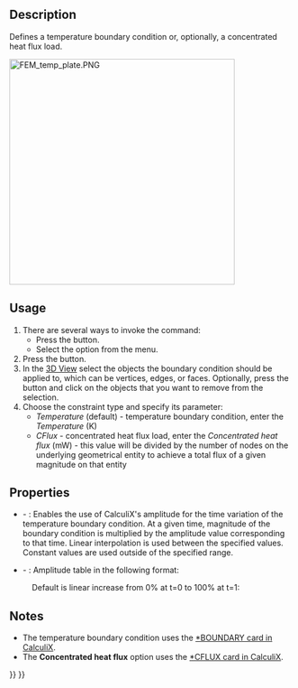 <languages/>
<translate>

<!--T:9-->
{{Docnav
|[[FEM_ConstraintHeatflux|Heat Flux Load]]
|[[FEM_ConstraintBodyHeatSource|Body Heat Source]]
|[[FEM_Workbench|FEM]]
|IconL=FEM_ConstraintHeatflux.svg
|IconR=FEM_ConstraintBodyHeatSource.svg
|IconC=Workbench_FEM.svg
}}

<!--T:1-->
{{GuiCommandContainer|
{{GuiCommand
|Name=FEM ConstraintTemperature
|MenuLocation=Model → Thermal Boundary Conditions and Loads → Temperature Boundary Condition
|Workbenches=[[FEM_Workbench|FEM]]
|SeeAlso=[[FEM_tutorial|FEM tutorial]]
}}
{{GuiCommandFemInfo
|Solvers=CalculiX, Elmer
}}
}}

==Description== <!--T:2-->

<!--T:6-->
Defines a temperature boundary condition or, optionally, a concentrated heat flux load.

</translate>
[[Image:FEM_temp_plate.PNG|400px]]
<translate>
<!--T:15-->
{{Caption|2D plate subjected to temperature difference}}

==Usage== <!--T:3-->

<!--T:7-->
# There are several ways to invoke the command:
#* Press the {{Button|[[Image:FEM_ConstraintTemperature.svg|16px]] [[FEM_ConstraintTemperature|Temperature Boundary Condition]]}} button.
#* Select the {{MenuCommand|Model → Thermal Boundary Conditions and Loads → [[Image:FEM_ConstraintTemperature.svg|16px]] Temperature Boundary Condition}} option from the menu.
# Press the {{Button|Add}} button.
# In the [[3D_View|3D View]] select the objects the boundary condition should be applied to, which can be vertices, edges, or faces. Optionally, press the {{Button|Remove}} button and click on the objects that you want to remove from the selection.
# Choose the constraint type and specify its parameter:
#* ''Temperature'' (default) - temperature boundary condition, enter the ''Temperature'' (K)
#* ''CFlux'' - concentrated heat flux load, enter the ''Concentrated heat flux'' (mW) - this value will be divided by the number of nodes on the underlying geometrical entity to achieve a total flux of a given magnitude on that entity

==Properties== <!--T:16-->

<!--T:17-->
* {{PropertyData|Enable Amplitude}} - {{Version|1.1}}: Enables the use of CalculiX's amplitude for the time variation of the temperature boundary condition. At a given time, magnitude of the boundary condition is multiplied by the amplitude value corresponding to that time. Linear interpolation is used between the specified values. Constant values are used outside of the specified range.
* {{PropertyData|Amplitude Values}} - {{Version|1.1}}: Amplitude table in the following format:

</translate>
: {{Code|lang=text|code=
time_1, amplitude_value_1
...
}}
<translate>

<!--T:18-->
: Default is linear increase from 0% at t=0 to 100% at t=1:

</translate>
: {{Code|lang=text|code=
0, 0
1, 1
}}
<translate>

==Notes== <!--T:5-->

<!--T:8-->
* The temperature boundary condition uses the [http://web.mit.edu/calculix_v2.7/CalculiX/ccx_2.7/doc/ccx/node163.html *BOUNDARY card in CalculiX].
* The '''Concentrated heat flux''' option uses the [http://web.mit.edu/calculix_v2.7/CalculiX/ccx_2.7/doc/ccx/node168.html *CFLUX card in CalculiX].


<!--T:10-->
{{Docnav
|[[FEM_ConstraintHeatflux|Heat Flux Load]]
|[[FEM_ConstraintBodyHeatSource|Body Heat Source]]
|[[FEM_Workbench|FEM]]
|IconL=FEM_ConstraintHeatflux.svg
|IconR=FEM_ConstraintBodyHeatSource.svg
|IconC=Workbench_FEM.svg
}}

</translate>
{{FEM Tools navi{{#translation:}}}}
{{Userdocnavi{{#translation:}}}}